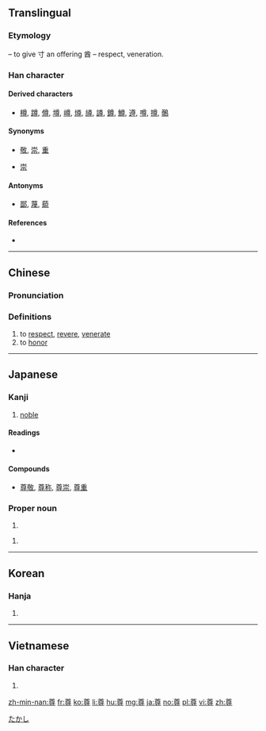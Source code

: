 ==Translingual==

===Etymology===
{{Han compound|酋|t1=vinegar|寸|t2=hand|ls=ic}} – to give 寸 an offering 酋 – respect, veneration.

===Han character===
{{Han char|rn=41|rad=寸|as=09|sn=12|four=80346|canj=TWDI|ids=⿱酋寸}}

====Derived characters====
* [[樽]], [[蹲]], [[僔]], [[墫]], [[嶟]], [[燇]], [[繜]], [[譐]], [[鐏]], [[鱒]], [[遵]], [[噂]], [[撙]], [[鷷]]

====Synonyms====
* {{sense|respect}} [[敬]], [[崇]], [[重]]
* {{sense|respectable}} [[崇]]

====Antonyms====
* {{sense|respect}} [[鄙]], [[蔑]], [[藐]]

====References====
* {{Han ref|kx=0295.100|dkj=07445|dj=0585.010|hdz=10509.060|uh=5C0A|ud=23562|bh=B44C|bd=46156}}

----

==Chinese==
{{zh-forms}}

===Pronunciation===
{{zh-pron
|m=zūn
|c=zyun1,zeon1
|h=pfs=chûn
|md=
|mn=chun
|w=
|ma=Zh-zun.ogg
|mc=y
|oc=y
|cat=v
}}

===Definitions===
{{zh-hanzi}}

# to [[respect]], [[revere]], [[venerate]]
# to [[honor]]

----

==Japanese==

===Kanji===
{{ja-kanji|grade=6|rs=寸09}}

# [[noble]]

====Readings====
* {{ja-readings|on=[[そん]] (son), [[る]] (ru)|kun=[[たけ]] (take), [[うやまう]] (uyamau), [[とうとぶ]] (tōtobu), [[たっとぶ]] (tattobu), [[とうとい]] (tōtoi), [[たっとい]] (tattoi)}}

====Compounds====
* {{sense|respect}} [[尊敬]], [[尊称]], [[尊崇]], [[尊重]]

===Proper noun===
{{ja-pos|k|proper|hira=たかし|rom=Takashi}}

# {{given name|male|lang=ja}}

{{ja-pos|proper|たける}}

# {{given name|male|lang=ja}}


[[Category:Japanese male given names|たかし]]

----

==Korean==

===Hanja===
{{ko-hanja|hangeul=[[존]]|rv=jon|mr=chon}}

# {{defn|lang=ko|sort=寸09}}

----

==Vietnamese==

===Han character===
{{vi-hantu|[[tôn]], [[nhôn]], [[ton]], [[tun]]|rs=寸09}}

# {{defn|lang=vi|sort=寸09}}

[[zh-min-nan:尊]]
[[fr:尊]]
[[ko:尊]]
[[li:尊]]
[[hu:尊]]
[[mg:尊]]
[[ja:尊]]
[[no:尊]]
[[pl:尊]]
[[vi:尊]]
[[zh:尊]]
